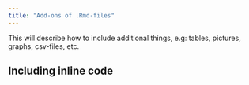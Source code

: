 ```yaml
---
title: "Add-ons of .Rmd-files"
---
```


This will describe how to include additional things, e.g: tables, pictures, graphs, csv-files, etc.

## Including inline code

